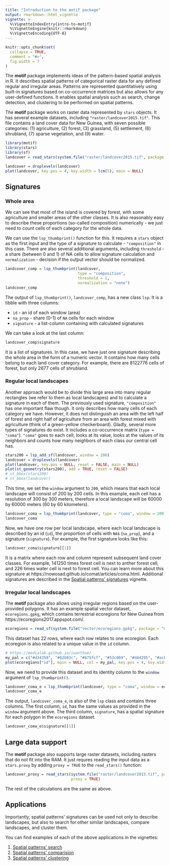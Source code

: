 ```yaml
---
title: "Introduction to the motif package"
output: rmarkdown::html_vignette
vignette: >
  %\VignetteIndexEntry{intro-to-motif}
  %\VignetteEngine{knitr::rmarkdown}
  %\VignetteEncoding{UTF-8}
---
```


```r
knitr::opts_chunk$set(
  collapse = TRUE,
  comment = "#>",
  fig.width = 7
)
```

The **motif** package implements ideas of the pattern-based spatial analysis in R.
It describes spatial patterns of categorical raster data for any defined regular and irregular areas. 
Patterns are represented quantitatively using built-in signatures based on co-occurrence matrices but also allows for any user-defined functions. 
It enables spatial analysis such as search, change detection, and clustering to be performed on spatial patterns.

The **motif** package works on raster data represented by `stars` objects.
It has several example datasets, including `"raster/landcover2015.tif"`.
This file contains a land cover data for New Guinea, with seven possible categories: (1) agriculture, (2) forest, (3) grassland, (5) settlement, (6) shrubland, (7) sparse vegetation, and (9) water.

```r
library(motif)
library(stars)
library(sf)
landcover = read_stars(system.file("raster/landcover2015.tif", package = "motif"))
```

```r
landcover = droplevels(landcover)
plot(landcover, key.pos = 4, key.width = lcm(5), main = NULL)
```

## Signatures

### Whole area

We can see that most of the island is covered by forest, with some agriculture and smaller areas of the other classes.
It is also reasonably easy to describe these proportions (so-called composition) numerically - we just need to count cells of each category for the whole data.

We can use the `lsp_thumbprint()` function for this.
It requires a `stars` object as the first input and the type of a signature to calculate - `"composition"` in this case.
There are also several additional arguments, including `threshold` - a share (between 0 and 1) of NA cells to allow signature calculation and `normalization` - decision if the output vector should be normalized.

```r
landcover_comp = lsp_thumbprint(landcover, 
                                type = "composition",
                                threshold = 1,
                                normalization = "none")
landcover_comp
```

The output of `lsp_thumbprint()`, `landcover_comp`,  has a new class `lsp`.
It is a tibble with three columns:

- `id` - an id of each window (area)
- `na_prop` - share (0-1) of `NA` cells for each window
- `signature` - a list-column containing with calculated signatures

We can take a look at the last column:

```r
landcover_comp$signature
```

It is a list of signatures. 
In this case, we have just one signature describing the whole area in the form of a numeric vector.
It contains how many cells belong to each land cover category.
For example, there are 8122776 cells of forest, but only 2677 cells of shrubland.

<!-- However, it is not that easy to describe landscape patterns numericaly.  -->
<!-- We can try to... -->
<!-- ... -->
<!-- ... -->

### Regular local landscapes

Another approach would be to divide this large area into many regular rectangles (we refer to them as local landscapes) and to calculate a signature in each of them.
The previously used signature, `"composition"` has one important flaw though. 
It only describes how many cells of each category we have. 
However, it does not distinguish an area with the left half of forest and right half of agriculture from an area with forest mixed with agriculture (think of a green-yellow checkerboard).
Gladly, several more types of signatures do exist.
It includes a co-occurrence matrix (`type = "coma"`).
`"coma"` goes to each cell, looks at its value, looks at the values of its neighbors and counts how many neighbors of each class our central cell has.

```r
stars200 = lsp_add_sf(landcover, window = 200)
landcover = droplevels(landcover)
plot(landcover, key.pos = NULL, reset = FALSE, main = NULL)
plot(st_geometry(stars200), add = TRUE, reset = FALSE)
# st_bbox(stars200)
# st_bbox(landcover)
```

This time, we set the `window` argument to `200`, which means that each local landscape will consist of 200 by 200 cells.
In this example, each cell has a resolution of 300 by 300 meters, therefore a local landscape will be 60000 by 60000 meters (60 by 60 kilometers).

```r
landcover_coma = lsp_thumbprint(landcover, type = "coma", window = 200)
landcover_coma
```

Now, we have one row per local landscape, where each local landscape is described by an id (`id`), the proportion of cells with `NA`s (`na_prop`), and a signature (`signature`).
For example, the first signature looks like this:

```r
landcover_coma$signature[[1]]
```

It is a matrix where each row and column represent subsequent land cover classes.
For example, 141250 times forest cell is next to anther forest cell, and 226 times water cell is next to forest cell. 
You can learn more about this signature at https://nowosad.github.io/comat/articles/coma.html.
Additional signatures are described in the [Spatial patterns' signatures](https://nowosad.github.io/motif/articles/articles/signatures.html) vignette.

### Irregular local landscapes

The **motif** package also allows using irregular regions based on the user-provided polygons.
It has an example spatial vector dataset, `ecoregions.gpkg`, which contains terrestrial ecoregions for New Guinea from https://ecoregions2017.appspot.com/. 

```r
ecoregions = read_sf(system.file("vector/ecoregions.gpkg", package = "motif"))
```

This dataset has 22 rows, where each row relates to one ecoregion.
Each ecoregion is also related to a unique value in the `id` column.

```r
# https://medialab.github.io/iwanthue/
my_pal = c("#d34359", "#62b93c", "#b75fcf", "#53c069", "#d44295", "#acb939", "#626edd", "#dc9e36", "#8156a8", "#4b8734", "#d98dc7", "#58c096", "#cc542a", "#48bbd2", "#bf814d", "#6686c8", "#968c30", "#a34d78", "#36815b", "#c26963", "#a2b36b", "#6b6829")
plot(ecoregions["id"], main = NULL, col = my_pal, key.pos = 4, key.width = lcm(5))
```

Now, we need to provide this dataset and its identity column to the `window` argument of `lsp_thumbprint()`.

```r
landcover_coma_e = lsp_thumbprint(landcover, type = "coma", window = ecoregions["id"])
landcover_coma_e
```

The output, `landcover_coma_e`, is also of the `lsp` class and contains three columns. 
The first column, `id`, has the same values as provided in the `window` argument above.
The third column, `signature`, has a spatial signature for each polygon in the `ecoregions` dataset.

```r
landcover_coma_e$signature[[1]]
```

## Large data support

The **motif** package also supports large raster datasets, including rasters that do not fit into the RAM.
It just requres reading the input data as a `stars.proxy` by adding `proxy = TRUE` to the `read_stars()` function:

```r
landcover_proxy = read_stars(system.file("raster/landcover2015.tif", package = "motif"),
                             proxy = TRUE)

```

The rest of the calculations are the same as above.

## Applications

Importantly, spatial patterns' signatures can be used not only to describe landscapes, but also to search for other similar landscapes, compare landscapes, and cluster them.

<!-- create a summary image -->

You can find examples of each of the above applications in the vignettes:

1. [Spatial patterns' search](https://nowosad.github.io/motif/articles/articles/search.html)
2. [Spatial patterns' comparision](https://nowosad.github.io/motif/articles/articles/compare.html)
3. [Spatial patterns' clustering](https://nowosad.github.io/motif/articles/articles/cluster.html)

